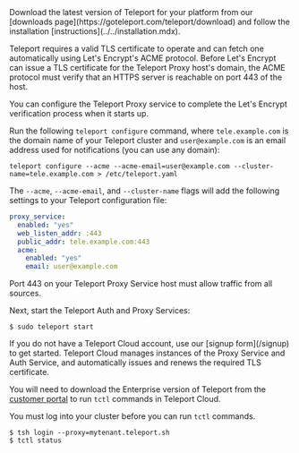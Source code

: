 <Tabs> 
<TabItem scope={["oss","enterprise"]} label="Self-Hosted">
Download the latest version of Teleport for your platform from our
[downloads page](https://goteleport.com/teleport/download) and follow the
installation [instructions](../../installation.mdx).

Teleport requires a valid TLS certificate to operate and can fetch one
automatically using Let's Encrypt's ACME protocol. Before Let's Encrypt can
issue a TLS certificate for the Teleport Proxy host's domain, the ACME protocol
must verify that an HTTPS server is reachable on port 443 of the host.  

You can configure the Teleport Proxy service to complete the Let's Encrypt
verification process when it starts up.

Run the following `teleport configure` command, where `tele.example.com` is the
domain name of your Teleport cluster and `user@example.com` is an email address
used for notifications (you can use any domain):

```code
teleport configure --acme --acme-email=user@example.com --cluster-name=tele.example.com > /etc/teleport.yaml
```

The `--acme`, `--acme-email`, and `--cluster-name` flags will add the following
settings to your Teleport configuration file:

```yaml
proxy_service:
  enabled: "yes"
  web_listen_addr: :443
  public_addr: tele.example.com:443
  acme:
    enabled: "yes"
    email: user@example.com
```

Port 443 on your Teleport Proxy Service host must allow traffic from all sources.

Next, start the Teleport Auth and Proxy Services:

```code
$ sudo teleport start
```
</TabItem> 
<TabItem label="Teleport Cloud" scope={["cloud"]}> 
If you do not have a Teleport Cloud account, use our [signup form](/signup) to
get started. Teleport Cloud manages instances of the Proxy Service and Auth
Service, and automatically issues and renews the required TLS certificate.

You will need to download the Enterprise version of Teleport from the
[customer portal](https://dashboard.gravitational.com/web/login) to run `tctl`
commands in Teleport Cloud.

You must log into your cluster before you can run `tctl` commands.
```code
$ tsh login --proxy=mytenant.teleport.sh
$ tctl status
```
</TabItem>
</Tabs>
